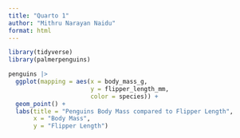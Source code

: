```yaml
---
title: "Quarto 1"
author: "Mithru Narayan Naidu"
format: html
---
```


```r
library(tidyverse)
library(palmerpenguins)
```


```r
penguins |>
  ggplot(mapping = aes(x = body_mass_g, 
                       y = flipper_length_mm,
                       color = species)) +
  geom_point() +
  labs(title = "Penguins Body Mass compared to Flipper Length",
       x = "Body Mass",
       y = "Flipper Length")
```


